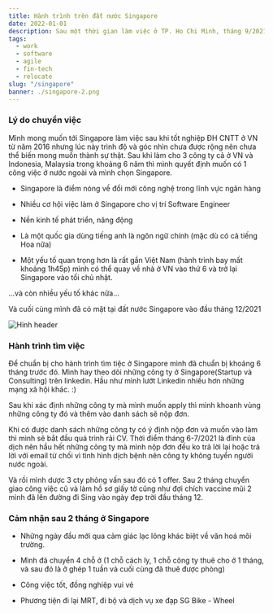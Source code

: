 ```yaml
---
title: Hành trình trên đất nước Singapore
date: 2022-01-01
description: Sau một thời gian làm việc ở TP. Ho Chi Minh, tháng 9/2021 mình đã quyết định chuyển tới Singapore để sinh sống và làm việc trong vài năm sắp tới.
tags:
  - work
  - software
  - agile
  - fin-tech
  - relocate
slug: "/singapore"
banner: ./singapore-2.png
---
```


### Lý do chuyển việc

Mình mong muốn tới Singapore làm việc sau khi tốt nghiệp ĐH CNTT ở VN từ năm 2016 nhưng lúc này trình độ và góc nhìn chưa được rộng nên chưa thể biến mong muốn thành sự thật. Sau khi làm cho 3 công ty cả ở VN và Indonesia, Malaysia trong khoảng 6 năm thì mình quyết định muốn có 1 công việc ở nước ngoài và mình chọn Singapore.

- Singapore là điểm nóng về đổi mới công nghệ trong lĩnh vực ngân hàng

- Nhiều cơ hội việc làm ở Singapore cho vị trí Software Engineer

- Nền kinh tế phát triển, năng động

- Là một quốc gia dùng tiếng anh là ngôn ngữ chính (mặc dù có cả tiếng Hoa nữa)

- Một yếu tố quan trọng hơn là rất gần Việt Nam (hành trình bay mất khoảng 1h45p) mình có thể quay về nhà ở VN vào thứ 6 và trở lại Singapore vào tối chủ nhật.

...và còn nhiều yếu tố khác nữa...

Và cuối cùng mình đã có mặt tại đất nước Singapore vào đầu tháng 12/2021

![Hinh header](./singapore-1.jpeg)

### Hành trình tìm việc

Để chuẩn bị cho hành trình tìm tiệc ở Singapore mình đã chuẩn bị khoảng 6 tháng trước đó. Mình hay theo dõi những công ty ở Singapore(Startup và Consulting) trên linkedin. Hầu như mình lướt Linkedin nhiều hơn những mạng xã hội khác. :)

Sau khi xác định những công ty mà mình muốn apply thì mình khoanh vùng những công ty đó và thêm vào danh sách sẽ nộp đơn.

Khi có được danh sách những công ty có ý định nộp đơn và muốn vào làm thì mình sẽ bắt đầu quá trình rải CV. Thời điểm tháng 6-7/2021 là đỉnh của dịch nên hầu hết những công ty mà mình nộp đơn đều ko trả lời lại hoặc trả lời với email từ chối vì tình hình dịch bệnh nên công ty không tuyển người nước ngoài.

Và rồi mình dược 3 cty phỏng vấn sau đó có 1 offer. Sau 2 tháng chuyển giao công việc cũ và làm hồ sơ giấy tờ cũng như đợi chích vaccine mũi 2 mình đã lên đường đi Sing vào ngày đẹp trời đầu tháng 12.

### Cảm nhận sau 2 tháng ở Singapore

- Những ngày đầu mới qua cảm giác lạc lõng khác biệt về văn hoá môi trường.

- Mình đã chuyển 4 chỗ ở (1 chỗ cách ly, 1 chỗ công ty thuê cho ở 1 tháng, và sau đó là ở ghép 1 tuần và cuối cùng đã thuê được phòng)

- Công việc tốt, đồng nghiệp vui vẻ

- Phương tiện đi lại MRT, đi bộ và dịch vụ xe đạp SG Bike - Wheel
